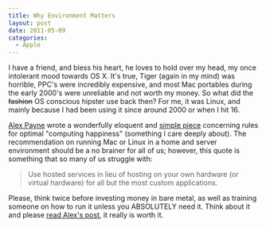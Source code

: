 ```yaml
---
title: Why Environment Matters
layout: post
date: 2011-05-09
categories:
  - Apple
---
```


I have a friend, and bless his heart, he loves to hold over my head, my once
intolerant mood towards OS X. It's true, Tiger (again in my mind) was horrible,
PPC's were incredibly expensive, and most Mac portables during the early 2000's
were unreliable and not worth my money. So what did the <del>fashion</del> OS
conscious hipster use back then? For me, it was Linux, and mainly because I had
been using it since around 2000 or when I hit 16.

[Alex Payne](http://twitter.com/al3x) wrote a wonderfully eloquent and [simple
piece](http://al3x.net/2008/09/08/al3xs-rules-for-computing-happiness.html)
concerning rules for optimal "computing happiness" (something
I care deeply about). The recommendation on
running Mac or Linux in a home and server environment should be a no brainer
for all of us; however, this quote is something that so many of us struggle
	with:

>Use hosted services in lieu of hosting on your own hardware (or virtual hardware) for all but the most custom applications.

Please, think twice before investing money in bare metal, as well as training
someone on how to run it unless you ABSOLUTELY need it. Think about it and
please [read Alex's
post](http://al3x.net/2008/09/08/al3xs-rules-for-computing-happiness.html), it
really is worth it.
